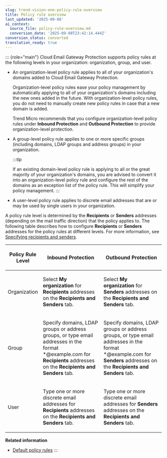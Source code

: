 ```yaml
---
slug: trend-vision-one-policy-rule-overview
title: Policy rule overview
last_updated: '2025-09-08'
ai_context:
  source_file: policy-rule-overview.md
  conversion_date: '2025-09-08T23:42:14.444Z'
conversion_status: converted
translation_ready: true
---
```


::: {role="main"}
Cloud Email Gateway Protection supports policy rules at the following levels in your organization: organization, group, and user.

- An organization-level policy rule applies to all of your organization's domains added to Cloud Email Gateway Protection.

  Organization-level policy rules ease your policy management by automatically applying to all of your organization's domains including the new ones added in the future. With organization-level policy rules, you do not need to manually create new policy rules in case that a new domain is added.

  Trend Micro recommends that you configure organization-level policy rules under **Inbound Protection** and **Outbound Protection** to provide organization-level protection.

- A group-level policy rule applies to one or more specific groups (including domains, LDAP groups and address groups) in your organization.

  :::tip

  If an existing domain-level policy rule is applying to all or the great majority of your organization's domains, you are advised to convert it into an organization-level policy rule and configure the rest of the domains as an exception list of the policy rule. This will simplify your policy management.
  :::

- A user-level policy rule applies to discrete email addresses that are or may be used by single users in your organization.

A policy rule level is determined by the **Recipients** or **Senders** addresses (depending on the mail traffic direction) that the policy applies to. The following table describes how to configure **Recipients** or **Senders** addresses for the policy rules at different levels. For more information, see [Specifying recipients and senders](specifying-recipients-senders.mdx).

<table style="width:99%;">
<colgroup>
<col style="width: 21%" />
<col style="width: 39%" />
<col style="width: 39%" />
</colgroup>
<thead>
<tr>
<th><p>Policy Rule Level</p></th>
<th><p>Inbound Protection</p></th>
<th><p>Outbound Protection</p></th>
</tr>
</thead>
<tbody>
<tr>
<td><p>Organization</p></td>
<td><p>Select <strong>My organization</strong> for <strong>Recipients</strong> addresses on the <strong>Recipients and Senders</strong> tab.</p></td>
<td><p>Select <strong>My organization</strong> for <strong>Senders</strong> addresses on the <strong>Recipients and Senders</strong> tab.</p></td>
</tr>
<tr>
<td><p>Group</p></td>
<td><p>Specify domains, LDAP groups or address groups, or type email addresses in the format *@example.com for <strong>Recipients</strong> addresses on the <strong>Recipients and Senders</strong> tab.</p></td>
<td><p>Specify domains, LDAP groups or address groups, or type email addresses in the format *@example.com for <strong>Senders</strong> addresses on the <strong>Recipients and Senders</strong> tab.</p></td>
</tr>
<tr>
<td><p>User</p></td>
<td><p>Type one or more discrete email addresses for <strong>Recipients</strong> addresses on the <strong>Recipients and Senders</strong> tab.</p></td>
<td><p>Type one or more discrete email addresses for <strong>Senders</strong> addresses on the <strong>Recipients and Senders</strong> tab.</p></td>
</tr>
</tbody>
</table>

**Related information**

- [Default policy rules](default-policy-rules.mdx)
:::
